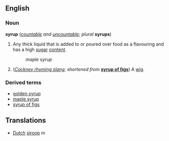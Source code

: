==English==
===Noun===
'''syrup''' (''[[countable]] and [[uncountable]]''; ''plural'' '''syrups''')

#Any thick liquid that is added to or poured over food as a flavouring and has a high [[sugar]] [[content]].
#:''maple syrup''
#(''[[Cockney rhyming slang]]''; ''shortened from'' '''[[syrup of figs]]''') A [[wig]].

===Derived terms===
*[[golden syrup]]
*[[maple syrup]]
*[[syrup of figs]]
==Translations==
*[[Dutch]] [[siroop]] ''m''